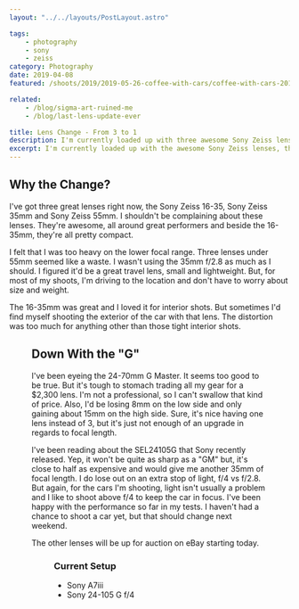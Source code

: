 ```yaml
---
layout: "../../layouts/PostLayout.astro"

tags:
    - photography
    - sony
    - zeiss
category: Photography
date: 2019-04-08
featured: /shoots/2019/2019-05-26-coffee-with-cars/coffee-with-cars-2019_011.jpg

related:
    - /blog/sigma-art-ruined-me
    - /blog/last-lens-update-ever

title: Lens Change - From 3 to 1
description: I'm currently loaded up with three awesome Sony Zeiss lenses. But it's time to downsize to one long zoom
excerpt: I'm currently loaded up with the awesome Sony Zeiss lenses, the 16-35mm f/4, 35mm f/2.8, 55mm f/1.8. It's a great trio. Lately I've been wondering if it's possible to roll those into one lens, mainly the Sony 24-105 G. If possible, there's a major size and weight advantage to a single zoom.
---
```



## Why the Change?

I've got three great lenses right now, the Sony Zeiss 16-35, Sony Zeiss 35mm and Sony Zeiss 55mm. I shouldn't be complaining about these lenses. They're awesome, all around great performers and beside the 16-35mm, they're all pretty compact.

I felt that I was too heavy on the lower focal range. Three lenses under 55mm seemed like a waste. I wasn't using the 35mm f/2.8 as much as I should. I figured it'd be a great travel lens, small and lightweight. But, for most of my shoots, I'm driving to the location and don't have to worry about size and weight.

The 16-35mm was great and I loved it for interior shots. But sometimes I'd find myself shooting the exterior of the car with that lens. The distortion was too much for anything other than those tight interior shots.

<Figure src="/shoots/2019/2019-05-27-treaty-oak-car-show/treaty-oak-car-show-2019_005.jpg" />

## Down With the "G"

I've been eyeing the 24-70mm G Master. It seems too good to be true. But it's tough to stomach trading all my gear for a $2,300 lens. I'm not a professional, so I can't swallow that kind of price. Also, I'd be losing 8mm on the low side and only gaining about 15mm on the high side. Sure, it's nice having one lens instead of 3, but it's just not enough of an upgrade in regards to focal length.

I've been reading about the SEL24105G that Sony recently released. Yep, it won't be quite as sharp as a "GM" but, it's close to half as expensive and would give me another 35mm of focal length. I do lose out on an extra stop of light, f/4 vs f/2.8. But again, for the cars I'm shooting, light isn't usually a problem and I like to shoot above f/4 to keep the car in focus. I've been happy with the performance so far in my tests. I haven't had a chance to shoot a car yet, but that should change next weekend.

The other lenses will be up for auction on eBay starting today.

<Figure src="/shoots/2019/2019-05-26-coffee-with-cars/coffee-with-cars-2019_001.jpg" />

### Current Setup

-   Sony A7iii
-   Sony 24-105 G f/4
